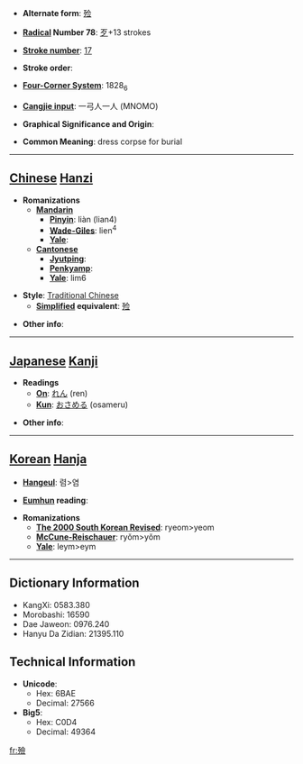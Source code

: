 * '''Alternate form''': [[殓]]

* '''[[Wiktionary:Chinese radical index| Radical]] Number 78''': [[Wiktionary:Chinese radical index 歹|歹]]+13 strokes

* '''[[Wiktionary:Chinese total strokes index|Stroke number]]''': [[Wiktionary:Chinese total strokes index 17|17]]

* '''Stroke order''': 

* '''[[Wiktionary:Chinese four corner index|Four-Corner System]]''': 1828<sub>6</sub>

* '''[[Wiktionary:Chinese Cangjie index|Cangjie input]]''': 一弓人一人 (MNOMO)

* '''Graphical Significance and Origin''': 

* '''Common Meaning''': dress corpse for burial

----

== [[Chinese]] [[Hanzi]] ==

* '''Romanizations'''
** '''[[Mandarin]]'''
*** '''[[Pinyin]]''': liàn (lian4)
*** '''[[Wade-Giles]]''': lien<sup>4</sup>
*** '''[[Yale]]''': 
** '''[[Cantonese]]'''
*** '''[[Jyutping]]''':
*** '''[[Penkyamp]]''': 
*** '''[[Yale]]''': lim6

* '''Style''': [[Traditional Chinese]] 
** '''[[Simplified Chinese|Simplified]] equivalent''': [[殓]]

* '''Other info''': 

----

== [[Japanese]] [[Kanji]] ==

* '''Readings'''
** '''[[On]]''': [[れん]] (ren)
** '''[[Kun]]''': [[おさめる]] (osameru)

* '''Other info''':  

----

== [[Korean]] [[Hanja]] ==

* '''[[Hangeul]]''': 렴>염

* '''[[Eumhun]] reading''': 

* '''Romanizations'''
** '''[[The 2000 South Korean Revised Romanization|The 2000 South Korean Revised]]''': ryeom>yeom
** '''[[McCune-Reischauer]]''': ryŏm>yŏm
** '''[[Yale]]''': leym>eym

----

== Dictionary Information ==

* KangXi: 0583.380
* Morobashi: 16590
* Dae Jaweon: 0976.240
* Hanyu Da Zidian: 21395.110

== Technical Information ==

* '''Unicode''':
** Hex: 6BAE
** Decimal: 27566
* '''Big5''':
** Hex: C0D4
** Decimal: 49364

[[fr:殮]]